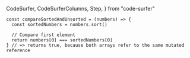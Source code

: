   CodeSurfer,
  CodeSurferColumns,
  Step,
} from "code-surfer"


<CodeSurfer>

```tsx showNumbers title="Mutable Example"
const compareSortedAndUnsorted = (numbers) => {
  const sortedNumbers = numbers.sort()

  // Compare first element
  return numbers[0] === sortedNumbers[0]
} // => returns true, because both arrays refer to the same mutated reference
```

```diff 2
```

```diff 5,6
```

</CodeSurfer>
